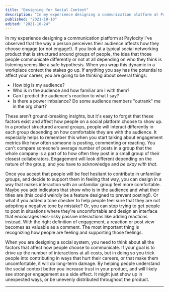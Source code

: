 ```yaml
---
title: "Designing for Social Context"
description: "In my experience designing a communication platform at Paylocity I've observed that the way a person perceives their audience affects how they choose engage (or not engage!)."
published: "2021-10-10"
edited: "2021-10-24"
---
```


In my experience designing a communication platform at Paylocity I've observed that the way a person perceives their audience affects how they choose engage (or not engage!). If you look at a typical social networking product that is structured around groups of people, the idea that those people communicate differently or not at all depending on who they think is listening seems like a safe hypothesis. When you wrap this dynamic in a workplace context the stakes go up. If anything you say has the potential to affect your career, you are going to be thinking about several things:

- How big is my audience?
- Who is in the audience and how familiar am I with them?
- Can I predict the audience's reaction to what I say?
- Is there a power imbalance? Do some audience members "outrank" me in the org chart?

These aren't ground-breaking insights, but it's easy to forget that these factors exist and affect how people on a social platform choose to show up. In a product structured around groups, people will interact differently in each group depending on how comfortable they are with the audience. It especially helps to remember this when you start talking about engagement metrics like how often someone is posting, commenting or reacting. You can't compare someone's average number of posts in a group that the whole company is a part of to how often they post in a small group of their closest collaborators. Engagement will look different depending on the nature of the group, and you have to acknowledge and _be okay with that_.

Once you accept that people will be feel hesitant to contribute in unfamiliar groups, and decide to support them in feeling that way, you can design in a way that makes interaction with an unfamiliar group feel more comfortable. Maybe you add indicators that show who is in the audience and what their titles are (this could weirdly be a feature designed to prevent posting!). Or what if you added a tone checker to help people feel sure that they are not adopting a negative tone by mistake? Or, you can stop trying to get people to post in situations where they're uncomfortable and design an interface that encourages less-risky passive interactions like adding reactions instead. With the right definition of engagement, a reaction or post view becomes as valuable as a comment. The most important thing is recognizing how people are feeling and supporting those feelings.

When you are designing a social system, you need to think about all the factors that affect how people choose to communicate. If your goal is to drive up the number of interactions at all costs, but in doing so you trick people into contributing in ways that hurt their careers, or that make them uncomfortable, it will do long-term damage. By helping people understand the social context better you increase trust in your product, and will likely see stronger engagement as a side effect. It might just show up in unexpected ways, or be unevenly distributed throughout the product.

---
